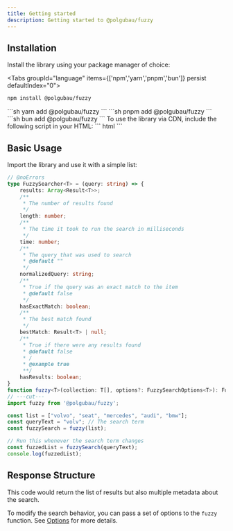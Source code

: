 ```yaml
---
title: Getting started
description: Getting started to @polgubau/fuzzy
---
```


## Installation

Install the library using your package manager of choice:

<Tabs groupId="language" items={['npm','yarn','pnpm','bun']} persist defaultIndex="0">
  <Tab value="npm">
  ```sh
  npm install @polgubau/fuzzy
  ```
  </Tab>
  <Tab value="yarn">
  ```sh
  yarn add @polgubau/fuzzy
  ```
  </Tab>
  <Tab value="pnpm">
  ```sh
  pnpm add @polgubau/fuzzy
  ```
  </Tab>
  <Tab value="bun">
  ```sh
  bun add @polgubau/fuzzy
  ```
  </Tab>
</Tabs>

<Accordions type="single">
  <Accordion title="Using CDN?" value="cdn" id="cdn">
  To use the library via CDN, include the following script in your HTML:
  ``` html
<script src="https://cdn.jsdelivr.net/npm/@polgubau/fuzzy"></script>
```
   </Accordion>
</Accordions>

## Basic Usage

Import the library and use it with a simple list:

```ts twoslash 
// @noErrors
type FuzzySearcher<T> = (query: string) => {
    results: Array<Result<T>>;
    /**
     * The number of results found
     */
    length: number;
    /**
     * The time it took to run the search in milliseconds
     */
    time: number;
    /**
     * The query that was used to search
     * @default ""
     */
    normalizedQuery: string;
    /**
     * True if the query was an exact match to the item
     * @default false
     */
    hasExactMatch: boolean;
    /**
     * The best match found
     */
    bestMatch: Result<T> | null;
    /**
     * True if there were any results found
     * @default false
     * /
     * @example true
     **/
    hasResults: boolean;
}
function fuzzy<T>(collection: T[], options?: FuzzySearchOptions<T>): FuzzySearcher<T>;
// ---cut---
import fuzzy from '@polgubau/fuzzy';

const list = ["volvo", "seat", "mercedes", "audi", "bmw"];
const queryText = "volv"; // The search term
const fuzzySearch = fuzzy(list);

// Run this whenever the search term changes
const fuzzedList = fuzzySearch(queryText);
console.log(fuzzedList); 
```

## Response Structure
This code would return the list of results but also multiple metadata about the search.
<AutoTypeTable path="./src/types/lib.ts" name="FuzzySearchResponse" />

To modify the search behavior, you can pass a set of options to the `fuzzy` function. See [Options](./customization) for more details.